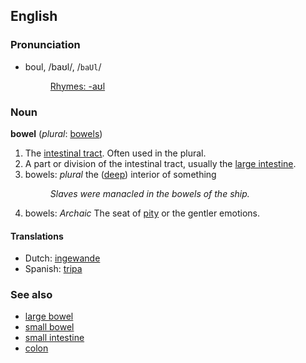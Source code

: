 ==English==

===Pronunciation===
*boul, /baʊl/, /<tt>baUl</tt>/ 
*:[[Rhymes:English:-aʊl|Rhymes: -aʊl]]

===Noun===
'''bowel''' (''plural'': [[bowels]])

# The [[intestinal tract]]. Often used in the plural. 
# A part or division of the intestinal tract, usually the [[large intestine]]. 
# bowels: ''plural'' the ([[deep]]) interior of something 
#: ''Slaves were manacled in the bowels of the ship.''
# bowels: ''Archaic'' The seat of [[pity]] or the gentler emotions. 

====Translations====
* Dutch: [[ingewande]]
* Spanish: [[tripa]]

===See also===

* [[large bowel]]
* [[small bowel]]
* [[small intestine]]
* [[colon]]